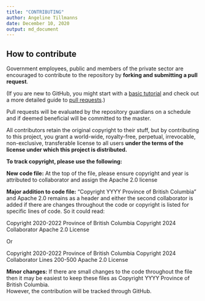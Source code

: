 ```yaml
---
title: "CONTRIBUTING"
author: Angeline Tillmanns
date: December 10, 2020
output: md_document
---
```


## How to contribute
Government employees, public and members of the private sector are encouraged to contribute to the repository by **forking and submitting a pull request**. 

(If you are new to GitHub, you might start with a [basic tutorial](https://help.github.com/articles/set-up-git) and  check out a more detailed guide to [pull requests](https://help.github.com/articles/using-pull-requests/).)

Pull requests will be evaluated by the repository guardians on a schedule and if deemed beneficial will be committed to the master.

All contributors retain the original copyright to their stuff, but by contributing to this project, you grant a world-wide, royalty-free, perpetual, irrevocable, non-exclusive, transferable license to all users **under the terms of the license under which this project is distributed.**

**To track copyright, please use the following:** 

**New code file:** At the top of the file, please ensure copyright and year is attributed to collaborator and assign the Apache 2.0 license

**Major addition to code file:** “Copyright YYYY Province of British Columbia” and Apache 2.0 remains as a header and either the second collaborator is added if there are changes throughout the code or copyright is listed for specific lines of code.  So it could read:

Copyright 2020-2022 Province of British Columbia
Copyright 2024 Collaborator
Apache 2.0 License

Or 

Copyright 2020-2022 Province of British Columbia
Copyright 2024 Collaborator Lines 200-500
Apache 2.0 License

**Minor changes:**  If there are small changes to the code throughout the file then it may be easiest to keep these files as Copyright YYYY Province of British Columbia.  
However, the contribution will be tracked through GitHub.
